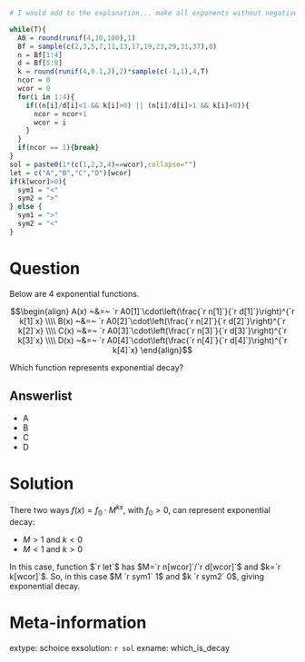```r
# I would add to the explanation... make all exponents without negative signs

while(T){
  A0 = round(runif(4,10,100),1)
  Bf = sample(c(2,3,5,7,11,13,17,19,23,29,31,37),8)
  n = Bf[1:4]
  d = Bf[5:8]
  k = round(runif(4,0.1,2),2)*sample(c(-1,1),4,T)
  ncor = 0
  wcor = 0
  for(i in 1:4){
    if((n[i]/d[i]<1 && k[i]>0) || (n[i]/d[i]>1 && k[i]<0)){
      ncor = ncor+1
      wcor = i
    }
  }
  if(ncor == 1){break}
}
sol = paste0(1*(c(1,2,3,4)==wcor),collapse="")
let = c("A","B","C","D")[wcor]
if(k[wcor]>0){
  sym1 = "<"
  sym2 = ">"
} else {
  sym1 = ">"
  sym2 = "<"
}
```



Question
========

Below are 4 exponential functions.

$$\begin{align}
A(x) ~&=~ `r A0[1]`\cdot\left(\frac{`r n[1]`}{`r d[1]`}\right)^{`r k[1]`x} \\\\
B(x) ~&=~ `r A0[2]`\cdot\left(\frac{`r n[2]`}{`r d[2]`}\right)^{`r k[2]`x} \\\\
C(x) ~&=~ `r A0[3]`\cdot\left(\frac{`r n[3]`}{`r d[3]`}\right)^{`r k[3]`x} \\\\
D(x) ~&=~ `r A0[4]`\cdot\left(\frac{`r n[4]`}{`r d[4]`}\right)^{`r k[4]`x}
\end{align}$$

Which function represents exponential decay?

Answerlist
--------

* A
* B
* C
* D


Solution
========

There two ways $f(x)=f_0\cdot M^{kx}$, with $f_0>0$, can represent exponential decay:

* $M>1$ and $k<0$
* $M<1$ and $k>0$

In this case, function $`r let`$ has $M=`r n[wcor]`/`r d[wcor]`$ and $k=`r k[wcor]`$. So, in this case $M `r sym1` 1$ and $k `r sym2` 0$, giving exponential decay.





Meta-information
============
extype: schoice
exsolution: `r sol`
exname: which_is_decay
